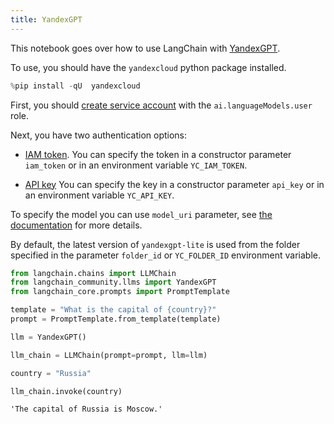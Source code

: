 ```yaml
---
title: YandexGPT
---
```


This notebook goes over how to use LangChain with [YandexGPT](https://cloud.yandex.com/en/services/yandexgpt).

To use, you should have the `yandexcloud` python package installed.

```python
%pip install -qU  yandexcloud
```

First, you should [create service account](https://cloud.yandex.com/en/docs/iam/operations/sa/create) with the `ai.languageModels.user` role.

Next, you have two authentication options:

- [IAM token](https://cloud.yandex.com/en/docs/iam/operations/iam-token/create-for-sa).
    You can specify the token in a constructor parameter `iam_token` or in an environment variable `YC_IAM_TOKEN`.

- [API key](https://cloud.yandex.com/en/docs/iam/operations/api-key/create)
    You can specify the key in a constructor parameter `api_key` or in an environment variable `YC_API_KEY`.

To specify the model you can use `model_uri` parameter, see [the documentation](https://cloud.yandex.com/en/docs/yandexgpt/concepts/models#yandexgpt-generation) for more details.

By default, the latest version of `yandexgpt-lite` is used from the folder specified in the parameter `folder_id` or `YC_FOLDER_ID` environment variable.

```python
from langchain.chains import LLMChain
from langchain_community.llms import YandexGPT
from langchain_core.prompts import PromptTemplate
```

```python
template = "What is the capital of {country}?"
prompt = PromptTemplate.from_template(template)
```

```python
llm = YandexGPT()
```

```python
llm_chain = LLMChain(prompt=prompt, llm=llm)
```

```python
country = "Russia"

llm_chain.invoke(country)
```

```output
'The capital of Russia is Moscow.'
```
